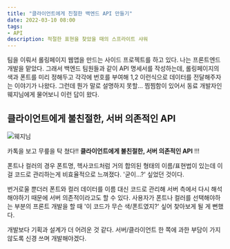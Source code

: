```yaml
---
title: "클라이언트에게 친절한 백엔드 API 만들기"
date: 2022-03-10 08:00
tags:
- API
description: 적절한 표현을 찾았을 때의 스프라이트 샤워  
---
```


팀을 이뤄서 롤링페이지 웹앱을 만드는 사이드 프로젝트를 하고 있다. 
나는 프론트엔드 개발을 맡았다. 그래서 백엔드 팀원들과 같이 API 명세서를 작성하는데, 
롤링페이지의 색과 폰트를 미리 정해두고 각각에 번호를 부여해 1,2 이런식으로 데이터를 전달해주자는 이야기가 나왔다. 
그런데 뭔가 말로 설명하지 못할... 찜찜함이 있어서 동료 개발자인 웨지님에게 물어보니 이런 답이 왔다.

## 클라이언트에게 불친절한, 서버 의존적인 API

![웨지님](/images/blog/apitip.png)

카톡을 보고 무릎을 탁 쳤다!! **클라이언트에게 불친절한, 서버 의존적인 API** !!!

폰트나 컬러의 경우 폰트명, 헥사코드처럼 거의 합의된 형태의 이름/표현법이 있는데 이걸 코드로 관리하는게 비효율적으로 느껴졌다. '굳이...?' 싶었던 것이다.

번거로울 뿐더러 폰트와 컬러 데이터를 이름 대신 코드로 관리해 서버 측에서 다시 해석해야하기 때문에 서버 의존적이라고도 할 수 있다. 사용자가 폰트나 컬러를 선택해야하는 부분의 프론트 개발을 할 때 '이 코드가 무슨 색/폰트였지?' 싶어 찾아보게 될 게 뻔했다.

개발보다 기획과 설계가 더 어려운 것 같다. 서버/클라이언트 한 쪽에 과한 부담이 가지 않도록 신경 쓰며 개발해야겠다. 